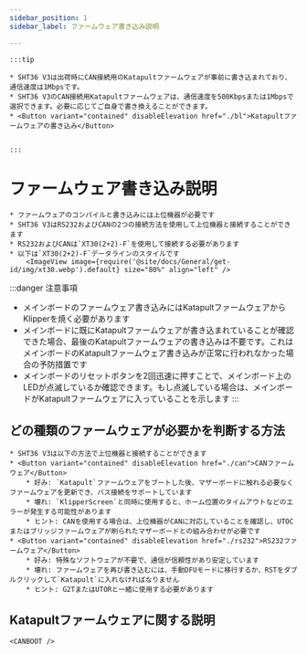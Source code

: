 ```yaml
---
sidebar_position: 1
sidebar_label: ファームウェア書き込み説明

---
```





    :::tip

    * SHT36 V3は出荷時にCAN接続用のKatapultファームウェアが事前に書き込まれており、通信速度は1Mbpsです。
    * SHT36 V3のCAN接続用Katapultファームウェアは、通信速度を500Kbpsまたは1Mbpsで選択できます。必要に応じてご自身で書き換えることができます。
    * <Button variant="contained" disableElevation href="./bl">Katapultファームウェアの書き込み</Button>


    :::

# ファームウェア書き込み説明
    
    * ファームウェアのコンパイルと書き込みには上位機器が必要です
    * SHT36 V3はRS232およびCANの2つの接続方法を使用して上位機器と接続することができます
    * RS232およびCANは`XT30(2+2)-F`を使用して接続する必要があります
    * 以下は`XT30(2+2)-F`データラインのスタイルです
        <ImageView image={require('@site/docs/General/get-id/img/xt30.webp').default} size="80%" align="left" />

:::danger 注意事項
* メインボードのファームウェア書き込みにはKatapultファームウェアからKlipperを焼く必要があります
* メインボードに既にKatapultファームウェアが書き込まれていることが確認できた場合、最後のKatapultファームウェアの書き込みは不要です。これはメインボードのKatapultファームウェア書き込みが正常に行われなかった場合の予防措置です
* メインボードのリセットボタンを2回迅速に押すことで、メインボード上のLEDが点滅しているか確認できます。もし点滅している場合は、メインボードがKatapultファームウェアに入っていることを示します
:::

## どの種類のファームウェアが必要かを判断する方法

    * SHT36 V3は以下の方法で上位機器と接続することができます
    * <Button variant="contained" disableElevation href="./can">CANファームウェア</Button>
        * 好み: `Katapult`ファームウェアをブートした後、マザーボードに触れる必要なくファームウェアを更新でき、バス接続をサポートしています
        * 壊れ: `KlipperScreen`と同時に使用すると、ホーム位置のタイムアウトなどのエラーが発生する可能性があります
        * ヒント: CANを使用する場合は、上位機器がCANに対応していることを確認し、UTOCまたはブリッジファームウェアが刷られたマザーボードとの組み合わせが必要です
    * <Button variant="contained" disableElevation href="./rs232">RS232ファームウェア</Button>
        * 好み: 特殊なソフトウェアが不要で、通信が信頼性があり安定しています
        * 壊れ: ファームウェアを再び書き込むには、手動DFUモードに移行するか、RSTをダブルクリックして`Katapult`に入れなければなりません
        * ヒント: G2TまたはUTORと一緒に使用する必要があります

## Katapultファームウェアに関する説明

    <CANBOOT />
